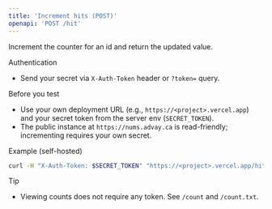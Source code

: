 ```yaml
---
title: 'Increment hits (POST)'
openapi: 'POST /hit'
---
```


Increment the counter for an id and return the updated value.

Authentication
- Send your secret via `X-Auth-Token` header or `?token=` query.

Before you test
- Use your own deployment URL (e.g., `https://<project>.vercel.app`) and your secret token from the server env (`SECRET_TOKEN`).
- The public instance at `https://nums.advay.ca` is read-friendly; incrementing requires your own secret.

Example (self-hosted)
```bash
curl -H "X-Auth-Token: $SECRET_TOKEN" "https://<project>.vercel.app/hit?id=home"
```

Tip
- Viewing counts does not require any token. See `/count` and `/count.txt`.

